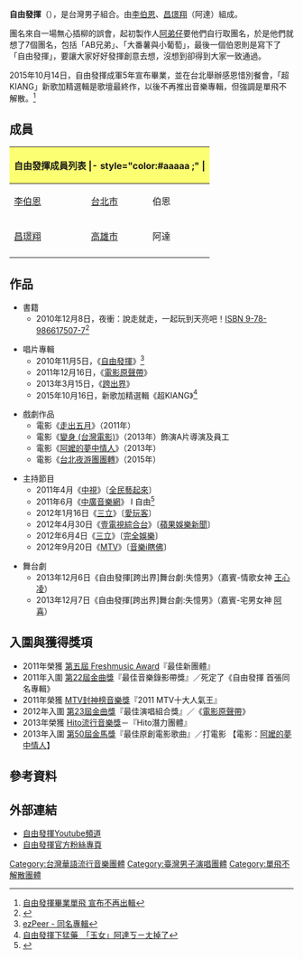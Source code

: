 {{藝人
| 姓名 = 自由發揮
| 類型 = 組合
| 圖片 = 自由發揮.JPG
| 圖片簡介 = [[昌璟翔|阿達]](左)、[[李伯恩|李伯恩]](右)
| 英文名 = OneTwoFree
| 國籍 = {{ROC}}
| 職業 = [[歌手|歌手]]
| 音樂類型 = [[華語流行音樂|華語流行音樂]]
| 出道日期 = 2010年
| 代表作 =《歡迎光臨》《死定了》《3D舞力全失》《寶萊情緣》《GYM》《ABC》《Kiang》
| 活躍年代 = 2010年至今
| 唱片公司 = [[環球唱片|環球唱片]]
| 經紀公司 = [[跳蛋工廠|跳蛋工廠]]
| 網站 = 
| 相關團體 = 
| 現任成員 = [[李伯恩|李伯恩]]、[[昌璟翔|昌璟翔]]
| 過往成員 =
| 演奏樂器 = 吉他
}}

'''自由發揮'''（{{lang-en|OneTwoFree}}），是台灣男子組合。由[[李伯恩|李伯恩]]、[[昌璟翔|昌璟翔]]（阿達）組成。 

團名來自一場無心插柳的誤會，起初製作人[[阿弟仔|阿弟仔]]要他們自行取團名，於是他們就想了7個團名，包括「AB兄弟」、「大番薯與小葡萄」，最後一個伯恩則是寫下了「自由發揮」，要讓大家好好發揮創意去想，沒想到卻得到大家一致通過。

2015年10月14日，自由發揮成軍5年宣布畢業，並在台北舉辦感恩惜別餐會，「超KIANG」新歌加精選輯是歌壇最終作，以後不再推出音樂專輯，但強調是單飛不解散。<ref>[http://www.cna.com.tw/news/amov/201510140417-1.aspx 自由發揮畢業單飛 宣布不再出輯]</ref>

==成員==
{| class="wikitable"
|- style="background:#ccc; text-align:center;"
! colspan="5" style="background: #FDFF73;"|'''自由發揮'''成員列表
|- style="color:#aaaaa ;" |
! 姓名
! 出生日期
! 出身地
! 備註
|- 
|  [[李伯恩|李伯恩]]
| {{birth_date_and_age|1981|06|15}}
| [[台北市|台北市]]
| 伯恩
|-
|  [[昌璟翔|昌璟翔]]
| {{birth_date_and_age|1987|05|23}}
| [[高雄市|高雄市]]
| 阿達
|-
|}

==作品==
*書籍
**2010年12月8日，夜衝：說走就走，一起玩到天亮吧！[[Special:Booksources/isbn=9789866175077|ISBN 9-78-986617507-7]]<ref>{{Cite web |url=http://www.books.com.tw/exep/prod/booksfile.php?item=0010484555 |title=夜衝：說走就走，一起玩到天亮吧！ |accessdate=2011-11-30 |archiveurl=https://web.archive.org/web/20110804200623/http://www.books.com.tw/exep/prod/booksfile.php?item=0010484555 |archivedate=2011-08-04 |deadurl=yes }}</ref>

*唱片專輯
**2010年11月5日，《[[自由發揮(專輯)|自由發揮]]》<ref>[http://www.ezpeer.com/album/album.php?cd_id=81474 ezPeer - 同名專輯]</ref>
**2011年12月16日，《[[自由發揮：電影原聲帶|電影原聲帶]]》
**2013年3月15日，《[[跨出界|跨出界]]》
**2015年10月16日，新歌加精選輯《超KIANG》<ref>[http://www.nownews.com/n/2015/10/07/1837186 自由發揮下猛藥　「玉女」阿達ㄎㄧㄤ掉了]</ref>

*戲劇作品
**電影《[[走出五月|走出五月]]》（2011年）
**電影《[[變身_(台灣電影)|變身 (台灣電影)]]》（2013年）飾演A片導演及員工
**電影《[[阿嬤的夢中情人|阿嬤的夢中情人]]》（2013年）
**電影《[[台北夜蒲團團轉|台北夜游團團轉]]》（2015年）

*主持節目
**2011年4月《[[中視|中視]]》〔[[全民藝起來|全民藝起來]]〕
**2011年6月《[[中廣音樂網|中廣音樂網]]》 I 自由<ref>{{cite web |url=http://fm96iradio.pixnet.net/blog/post/28720573-i-radio-fm96-%E8%B6%85%E7%B4%9A%E6%B6%88%E6%9A%91%E7%AF%80%E7%9B%AE%E3%80%90i-%E8%87%AA%E7%94%B1%E3%80%91-%E9%80%B1%E6%97%A5%E9%9B%B6%E9%BB%9E |title=存档副本 |accessdate=2013-03-19 |deadurl=yes |archiveurl=https://web.archive.org/web/20130420165934/http://fm96iradio.pixnet.net/blog/post/28720573-i-radio-fm96-%E8%B6%85%E7%B4%9A%E6%B6%88%E6%9A%91%E7%AF%80%E7%9B%AE%E3%80%90i-%E8%87%AA%E7%94%B1%E3%80%91-%E9%80%B1%E6%97%A5%E9%9B%B6%E9%BB%9E |archivedate=2013-04-20 }}</ref>
**2012年1月16日《[[三立|三立]]》〔[[愛玩客|愛玩客]]〕
**2012年4月30日《[[壹電視綜合台|壹電視綜合台]]》〔[[蘋果娛樂新聞|蘋果娛樂新聞]]〕
**2012年6月4日《[[三立|三立]]》〔[[完全娛樂|完全娛樂]]〕
**2012年9月20日《[[MTV|MTV]]》〔[[音樂i瞎佛|音樂i瞎佛]]〕

*舞台劇
**2013年12月6日《自由發揮[跨出界]舞台劇:失憶男》（嘉賓-情歌女神 [[王心凌|王心凌]]）
**2013年12月7日《自由發揮[跨出界]舞台劇:失憶男》（嘉賓-宅男女神 [[阿喜_(藝人)|阿喜]]）

==入圍與獲得獎項==
*2011年榮獲 [[第五屆_Freshmusic_Award|第五屆 Freshmusic Award]]『最佳新團體』
*2011年入圍 [[第22屆金曲獎|第22屆金曲獎]]『最佳音樂錄影帶獎』／死定了《自由發揮 首張同名專輯》
*2011年榮獲 [[MTV封神榜音樂獎|MTV封神榜音樂獎]]『2011 MTV十大人氣王』
*2012年入圍 [[第23屆金曲獎|第23屆金曲獎]]『最佳演唱組合獎』／《[[自由發揮：電影原聲帶|電影原聲帶]]》
*2013年榮獲 [[Hito流行音樂獎|Hito流行音樂獎]]－『Hito潛力團體』
*2013年入圍 [[第50屆金馬獎|第50屆金馬獎]]『最佳原創電影歌曲』／打電影 【電影：[[阿嬤的夢中情人|阿嬤的夢中情人]]】

==參考資料==
{{Reflist}}
==外部連結==
*[http://www.youtube.com/user/otfonetwofree 自由發揮Youtube頻道]
*[https://www.facebook.com/OneTwoFreetwn 自由發揮官方粉絲專頁]

[[Category:台灣華語流行音樂團體|Category:台灣華語流行音樂團體]]
[[Category:臺灣男子演唱團體|Category:臺灣男子演唱團體]]
[[Category:單飛不解散團體|Category:單飛不解散團體]]


{{環球唱片(台灣)藝人}}